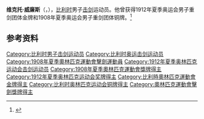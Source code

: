 {{NoteTA|G1=Sports}}
'''维克托·威廉斯'''（{{lang-de|Victor Willems}}，{{bd|1877年|2月19日|1918年|}}），[[比利时|比利时]]男子[[击剑|击剑]]运动员。他曾获得1912年夏季奥运会男子重剑团体金牌和1908年夏季奥运会男子重剑团体铜牌。<ref>{{Cite web|title=Victor WILLEMS|url=https://www.olympic.org/victor-willems|accessdate=2021-03-13|date=2021-03-08|work=International Olympic Committee|language=en}}</ref>

== 参考资料 ==
{{reflist}}

{{奥林匹克运动会击剑比赛男子重剑团体冠军}}

{{Authority control}}
{{DEFAULTSORT:Victor Willems}}
[[Category:比利时男子击剑运动员|Category:比利时男子击剑运动员]]
[[Category:比利时奥运击剑运动员|Category:比利时奥运击剑运动员]]
[[Category:1908年夏季奧林匹克運動會擊劍運動員|Category:1908年夏季奧林匹克運動會擊劍運動員]]
[[Category:1912年夏季奥林匹克运动会击剑运动员|Category:1912年夏季奥林匹克运动会击剑运动员]]
[[Category:1908年夏季奧林匹克運動會獎牌得主|Category:1908年夏季奧林匹克運動會獎牌得主]]
[[Category:1912年夏季奥林匹克运动会奖牌得主|Category:1912年夏季奥林匹克运动会奖牌得主]]
[[Category:比利時奧林匹克運動會金牌得主|Category:比利時奧林匹克運動會金牌得主]]
[[Category:比利时奥林匹克运动会铜牌得主|Category:比利时奥林匹克运动会铜牌得主]]
[[Category:奧林匹克運動會擊劍獎牌得主|Category:奧林匹克運動會擊劍獎牌得主]]